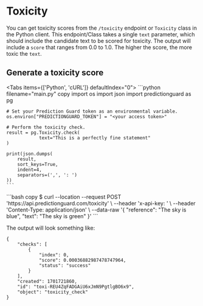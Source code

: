 # Toxicity

You can get toxicity scores from the `/toxicity` endpoint or `Toxicity` class in the Python client. This endpoint/Class takes a single `text` parameter, which should include the candidate text to be scored for toxicity. The output will include a `score` that ranges from 0.0 to 1.0. The higher the score, the more toxic the `text`.

## Generate a toxicity score


<Tabs items={['Python', 'cURL']}  defaultIndex="0">
  <Tab>
    ```python filename="main.py" copy
    import os
    import json
    import predictionguard as pg

    # Set your Prediction Guard token as an environmental variable.
    os.environ["PREDICTIONGUARD_TOKEN"] = "<your access token>"

    # Perform the toxicity check.
    result = pg.Toxicity.check(
        		text="This is a perfectly fine statement"
    )

    print(json.dumps(
        result,
        sort_keys=True,
        indent=4,
        separators=(',', ': ')
    ))
    ```
  </Tab>
  <Tab>
    ```bash copy
    $  curl --location --request POST 'https://api.predictionguard.com/toxicity' \
    --header 'x-api-key: <your access token>' \
    --header 'Content-Type: application/json' \
    --data-raw '{
        "reference": "The sky is blue",
        "text": "The sky is green"
    }'
    ```
  </Tab>
</Tabs>

The output will look something like:

```
{
    "checks": [
        {
            "index": 0,
            "score": 0.00036882987478747964,
            "status": "success"
        }
    ],
    "created": 1701721860,
    "id": "toxi-REU4ZqFADGAiU6xJmN9PgtlgBO6x9",
    "object": "toxicity_check"
}
```

